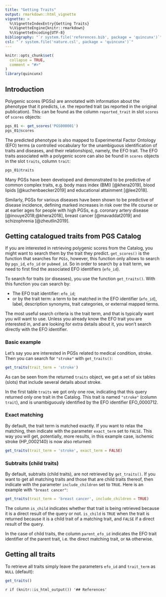 ```yaml
---
title: "Getting Traits"
output: rmarkdown::html_vignette
vignette: >
  %\VignetteIndexEntry{Getting Traits}
  %\VignetteEngine{knitr::rmarkdown}
  %\VignetteEncoding{UTF-8}
bibliography: "`r system.file('references.bib', package = 'quincunx')`"
csl: "`r system.file('nature.csl', package = 'quincunx')`"
---
```


```r
knitr::opts_chunk$set(
  collapse = TRUE,
  comment = "#>"
)
library(quincunx)
```

## Introduction

Polygenic scores (PGSs) are annotated with information about the phenotype that
it predicts, i.e. the reported trait (as reported in the original publication).
This can be found as the column `reported_trait` in slot `scores` of `scores`
objects:

```r
pgs_01 <- get_scores('PGS000001')
pgs_01@scores
```

The predicted phenotype is also mapped to Experimental Factor Ontology (EFO)
terms (a controlled vocabulary for the unambiguous identification of traits and
diseases, and their relationships), namely, the EFO trait. The EFO traits
associated with a polygenic score can also be found in `scores` objects in the
slot `traits`, column `trait`:

```r
pgs_01@traits
```

Many PGSs have been developed and demonstrated to be predictive of common
complex traits, e.g. body mass index (BMI) [@khera2019], blood lipids
[@kuchenbaecker2019] and educational attainment [@lee2018].

Similarly, PGSs for various diseases have been shown to be predictive of disease
incidence, defining marked increases in risk over the life course or at earlier
ages for people with high PGSs, e.g. coronary artery disease
[@inouye2018;@khera2018], breast cancer [@mavaddat2019] and schizophrenia
[@zheutlin2019].

## Getting catalogued traits from PGS Catalog

If you are interested in retrieving polygenic scores from the Catalog, you might
want to search them by the trait they predict. `get_scores()` is the function
that searches for `PGSs`, however, this function only allows to search by
`pgs_id`, `efo_id` or `pubmed_id`. So in order to search by a trait term, we
need to first find the associated EFO identifiers (`efo_id`).

To search for traits (or diseases), you use the function `get_traits()`. With
this function you can search by:

- The EFO trait identifier: `efo_id`;
- or by the trait term: a term to be matched in the EFO identifier (`efo_id`),
label, description synonyms, trait categories, or external mapped terms.

The most useful search criteria is the trait term, and that is typically want
you will want to use. Unless you already know the EFO trait you are interested
in, and are looking for extra details about it, you won't search directly with
the EFO identifier.

### Basic example

Let's say you are interested in PGSs related to medical condition, stroke. Then
you can search for `"stroke"` with `get_traits()`:

```r
get_traits(trait_term = 'stroke')
```

As can be seen from the returned `traits` object, we get a set of six tables
(slots) that include several details about stroke.

In the first table `traits` we got only one row, indicating that this query
returned only one trait in the Catalog. This trait is named `"stroke"` (column
`trait`), and is unambiguously identified by the EFO identifier EFO_0000712.

### Exact matching

By default, the trait term is matched exactly. If you want to relax the
matching, then indicate with the parameter `exact_term` set to `FALSE`. This way
you will get, potentially, more results, in this example case, ischemic stroke
(HP_0002140) is now also returned:

```r
get_traits(trait_term = 'stroke', exact_term = FALSE)
```

### Subtraits (child traits)

By default, subtraits (child traits), are not retrieved by `get_traits()`. If
you want to get all matching traits and those that are child traits thereof,
then indicate with the parameter `include_children` set to `TRUE`. Here is an
example with `"breast cancer"`:

```r
get_traits(trait_term = 'breast cancer', include_children = TRUE)
```

The column `is_child` indicates whether that trait is being retrieved because it
is a direct result of the query or not. `is_child` is `TRUE` when the trait is
returned because it is a child trait of a matching trait, and `FALSE` if a
direct result of the query.

In the case of child traits, the column `parent_efo_id` indicates the EFO trait
identifier of the parent trait, i.e. the direct matching trait, or `NA`
otherwise.

## Getting all traits

To retrieve all traits simply leave the parameters `efo_id` and `trait_term` as
`NULL` (default):

```r
get_traits()
```

`r if (knitr::is_html_output()) '## References'`
